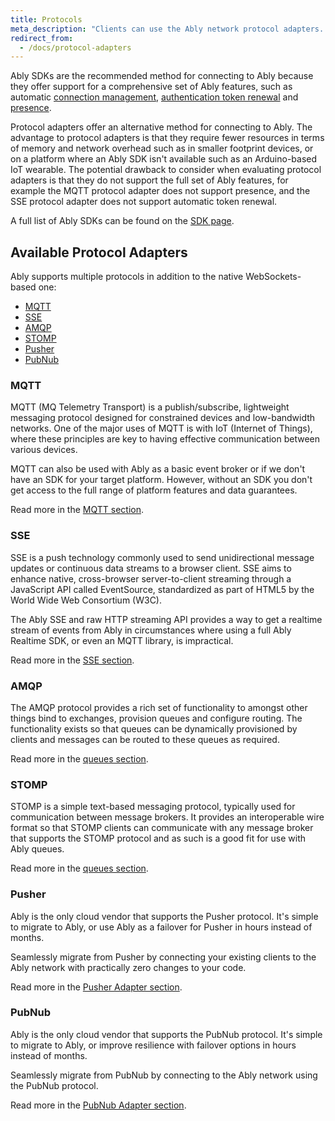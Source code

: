 ```yaml
---
title: Protocols
meta_description: "Clients can use the Ably network protocol adapters. This is especially useful where an Ably SDK is not available for your language of choice, or where platform resource constraints prohibit use of an SDK."
redirect_from:
  - /docs/protocol-adapters
---
```


Ably SDKs are the recommended method for connecting to Ably because they offer support for a comprehensive set of Ably features, such as automatic [connection management](/docs/connect), [authentication token renewal](/docs/auth/token) and [presence](/docs/presence-occupancy).

Protocol adapters offer an alternative method for connecting to Ably. The advantage to protocol adapters is that they require fewer resources in terms of memory and network overhead such as in smaller footprint devices, or on a platform where an Ably SDK isn't available such as an Arduino-based IoT wearable. The potential drawback to consider when evaluating protocol adapters is that they do not support the full set of Ably features, for example the MQTT protocol adapter does not support presence, and the SSE protocol adapter does not support automatic token renewal.

A full list of Ably SDKs can be found on the [SDK page](/docs/sdks).

## Available Protocol Adapters <a id="available-adapters"/>

Ably supports multiple protocols in addition to the native WebSockets-based one:

* [MQTT](#mqtt)
* [SSE](#sse)
* [AMQP](#amqp)
* [STOMP](#stomp)
* [Pusher](#pusher)
* [PubNub](#pubnub)

### MQTT <a id="mqtt"/>

MQTT (MQ Telemetry Transport) is a publish/subscribe, lightweight messaging protocol designed for constrained devices and low-bandwidth networks. One of the major uses of MQTT is with IoT (Internet of Things), where these principles are key to having effective communication between various devices.

MQTT can also be used with Ably as a basic event broker or if we don't have an SDK for your target platform. However, without an SDK you don't get access to the full range of platform features and data guarantees.

Read more in the [MQTT section](/docs/protocols/mqtt).

### SSE <a id="sse"/>

SSE is a push technology commonly used to send unidirectional message updates or continuous data streams to a browser client. SSE aims to enhance native, cross-browser server-to-client streaming through a JavaScript API called EventSource, standardized as part of HTML5 by the World Wide Web Consortium (W3C).

The Ably SSE and raw HTTP streaming API provides a way to get a realtime stream of events from Ably in circumstances where using a full Ably Realtime SDK, or even an MQTT library, is impractical.

Read more in the [SSE section](/docs/protocols/sse).

### AMQP <a id="amqp"/>

The AMQP protocol provides a rich set of functionality to amongst other things bind to exchanges, provision queues and configure routing. The functionality exists so that queues can be dynamically provisioned by clients and messages can be routed to these queues as required.

Read more in the [queues section](/docs/platform/integrations/queues).

### STOMP <a id="stomp"/>

STOMP is a simple text-based messaging protocol, typically used for communication between message brokers. It provides an interoperable wire format so that STOMP clients can communicate with any message broker that supports the STOMP protocol and as such is a good fit for use with Ably queues.

Read more in the [queues section](/docs/platform/integrations/queues).

### Pusher <a id="pusher"/>

Ably is the only cloud vendor that supports the Pusher protocol. It's simple to migrate to Ably, or use Ably as a failover for Pusher in hours instead of months.

Seamlessly migrate from Pusher by connecting your existing clients to the Ably network with practically zero changes to your code.

Read more in the [Pusher Adapter section](/docs/protocols/pusher).

### PubNub <a id="pubnub"/>

Ably is the only cloud vendor that supports the PubNub protocol. It's simple to migrate to Ably, or improve resilience with failover options in hours instead of months.

Seamlessly migrate from PubNub by connecting to the Ably network using the PubNub protocol.

Read more in the [PubNub Adapter section](/docs/protocols/pubnub).
